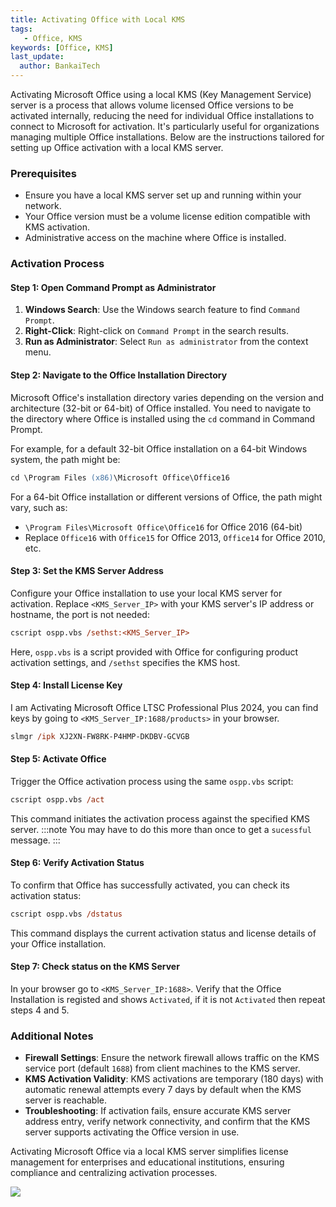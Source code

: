 ```yaml
---
title: Activating Office with Local KMS
tags:
   - Office, KMS
keywords: [Office, KMS]
last_update:
  author: BankaiTech
---
```


Activating Microsoft Office using a local KMS (Key Management Service) server is a process that allows volume licensed Office versions to be activated internally, reducing the need for individual Office installations to connect to Microsoft for activation. It's particularly useful for organizations managing multiple Office installations. Below are the instructions tailored for setting up Office activation with a local KMS server.

### Prerequisites

- Ensure you have a local KMS server set up and running within your network.
- Your Office version must be a volume license edition compatible with KMS activation.
- Administrative access on the machine where Office is installed.

### Activation Process

#### Step 1: Open Command Prompt as Administrator

1. **Windows Search**: Use the Windows search feature to find `Command Prompt`.
2. **Right-Click**: Right-click on `Command Prompt` in the search results.
3. **Run as Administrator**: Select `Run as administrator` from the context menu.

#### Step 2: Navigate to the Office Installation Directory

Microsoft Office's installation directory varies depending on the version and architecture (32-bit or 64-bit) of Office installed. You need to navigate to the directory where Office is installed using the `cd` command in Command Prompt.

For example, for a default 32-bit Office installation on a 64-bit Windows system, the path might be:

```ps
cd \Program Files (x86)\Microsoft Office\Office16
```

For a 64-bit Office installation or different versions of Office, the path might vary, such as:

- `\Program Files\Microsoft Office\Office16` for Office 2016 (64-bit)
- Replace `Office16` with `Office15` for Office 2013, `Office14` for Office 2010, etc.

#### Step 3: Set the KMS Server Address

Configure your Office installation to use your local KMS server for activation. Replace `<KMS_Server_IP>` with your KMS server's IP address or hostname, the port is not needed:

```ps
cscript ospp.vbs /sethst:<KMS_Server_IP>
```

Here, `ospp.vbs` is a script provided with Office for configuring product activation settings, and `/sethst` specifies the KMS host.

#### Step 4: Install License Key
I am Activating Microsoft Office LTSC Professional Plus 2024, you can find keys by going to `<KMS_Server_IP:1688/products>` in your browser.

```ps
slmgr /ipk XJ2XN-FW8RK-P4HMP-DKDBV-GCVGB
```

#### Step 5: Activate Office

Trigger the Office activation process using the same `ospp.vbs` script:

```ps
cscript ospp.vbs /act
```

This command initiates the activation process against the specified KMS server.
:::note
You may have to do this more than once to get a `sucessful` message.
:::

#### Step 6: Verify Activation Status

To confirm that Office has successfully activated, you can check its activation status:

```ps
cscript ospp.vbs /dstatus
```

This command displays the current activation status and license details of your Office installation.

#### Step 7: Check status on the KMS Server
In your browser go to `<KMS_Server_IP:1688>`.
Verify that the Office Installation is registed and shows `Activated`, if it is not `Activated` then repeat steps 4 and 5.

### Additional Notes

- **Firewall Settings**: Ensure the network firewall allows traffic on the KMS service port (default `1688`) from client machines to the KMS server.
- **KMS Activation Validity**: KMS activations are temporary (180 days) with automatic renewal attempts every 7 days by default when the KMS server is reachable.
- **Troubleshooting**: If activation fails, ensure accurate KMS server address entry, verify network connectivity, and confirm that the KMS server supports activating the Office version in use.

Activating Microsoft Office via a local KMS server simplifies license management for enterprises and educational institutions, ensuring compliance and centralizing activation processes.

<a href="https://www.buymeacoffee.com/BankaiTech"><img src="https://img.buymeacoffee.com/button-api/?text=Buy me a beer&emoji=🍺&slug=BankaiTech&button_colour=FFDD00&font_colour=000000&font_family=Cookie&outline_colour=000000&coffee_colour=ffffff" /></a>
